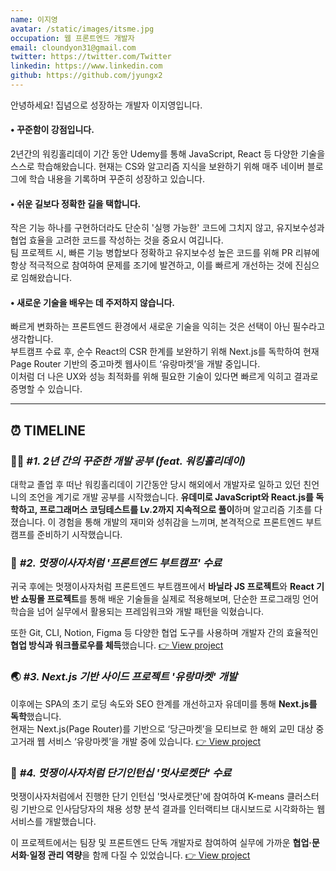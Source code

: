 ```yaml
---
name: 이지영
avatar: /static/images/itsme.jpg
occupation: 웹 프론트엔드 개발자
email: cloundyon31@gmail.com
twitter: https://twitter.com/Twitter
linkedin: https://www.linkedin.com
github: https://github.com/jyungx2
---
```


안녕하세요! 집념으로 성장하는 개발자 이지영입니다.

#### • 꾸준함이 강점입니다.

2년간의 워킹홀리데이 기간 동안 Udemy를 통해 JavaScript, React 등 다양한 기술을 스스로 학습해왔습니다. 현재는 CS와 알고리즘 지식을 보완하기 위해 매주 네이버 블로그에 학습 내용을 기록하며 꾸준히 성장하고 있습니다.

#### • 쉬운 길보다 정확한 길을 택합니다.

작은 기능 하나를 구현하더라도 단순히 '실행 가능한' 코드에 그치지 않고, 유지보수성과 협업 효율을 고려한 코드를 작성하는 것을 중요시 여깁니다.  
팀 프로젝트 시, 빠른 기능 병합보다 정확하고 유지보수성 높은 코드를 위해 PR 리뷰에 항상 적극적으로 참여하여 문제를 조기에 발견하고, 이를 빠르게 개선하는 것에 진심으로 임해왔습니다.

#### • 새로운 기술을 배우는 데 주저하지 않습니다.

빠르게 변화하는 프론트엔드 환경에서 새로운 기술을 익히는 것은 선택이 아닌 필수라고 생각합니다.  
부트캠프 수료 후, 순수 React의 CSR 한계를 보완하기 위해 Next.js를 독학하여 현재 Page Router 기반의 중고마켓 웹사이트 ‘유랑마켓’을 개발 중입니다.  
이처럼 더 나은 UX와 성능 최적화를 위해 필요한 기술이 있다면 빠르게 익히고 결과로 증명할 수 있습니다.

---

## ⏰ TIMELINE

### ✍🏼 _#1. 2년 간의 꾸준한 개발 공부 (feat. 워킹홀리데이)_

대학교 졸업 후 떠난 워킹홀리데이 기간동안 당시 해외에서 개발자로 일하고 있던 친언니의 조언을 계기로 개발 공부를 시작했습니다. **유데미로 JavaScript와 React.js를 독학하고, 프로그래머스 코딩테스트를 Lv.2까지 지속적으로 풀이**하며 알고리즘 기초를 다졌습니다. 이 경험을 통해 개발의 재미와 성취감을 느끼며, 본격적으로 프론트엔드 부트캠프를 준비하기 시작했습니다.

### 🦁 _#2. 멋쟁이사자처럼 '프론트엔드 부트캠프' 수료_

귀국 후에는 멋쟁이사자처럼 프론트엔드 부트캠프에서 **바닐라 JS 프로젝트**와 **React 기반 쇼핑몰 프로젝트**를 통해 배운 기술들을 실제로 적용해보며, 단순한 프로그래밍 언어 학습을 넘어 실무에서 활용되는 프레임워크와 개발 패턴을 익혔습니다.

또한 Git, CLI, Notion, Figma 등 다양한 협업 도구를 사용하며 개발자 간의 효율적인 **협업 방식과 워크플로우를 체득**했습니다. [👉 View project](https://my-portfolio-three-xi-44.vercel.app/blog/again-spring)

### 🌏 _#3. Next.js 기반 사이드 프로젝트 '유랑마켓' 개발_

이후에는 SPA의 초기 로딩 속도와 SEO 한계를 개선하고자 유데미를 통해 **Next.js를 독학**했습니다.  
현재는 Next.js(Page Router)를 기반으로 ‘당근마켓’을 모티브로 한 해외 교민 대상 중고거래 웹 서비스 ‘유랑마켓’을 개발 중에 있습니다. [👉 View project](https://my-portfolio-three-xi-44.vercel.app/blog/urang-market)

### 🚀 _#4. 멋쟁이사자처럼 단기인턴십 '멋사로켓단' 수료_

멋쟁이사자처럼에서 진행한 단기 인턴십 '멋사로켓단'에 참여하여 K-means 클러스터링 기반으로 인사담당자의 채용 성향 분석 결과를 인터랙티브 대시보드로 시각화하는 웹 서비스를 개발했습니다.

이 프로젝트에서는 팀장 및 프론트엔드 단독 개발자로 참여하여 실무에 가까운 **협업·문서화·일정 관리 역량**을 함께 다질 수 있었습니다. [👉 View project](https://my-portfolio-three-xi-44.vercel.app/blog/fitin)

